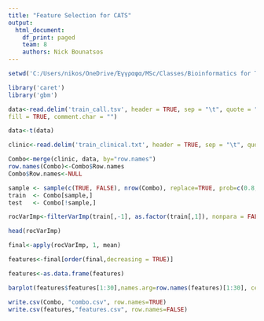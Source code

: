 ```yaml
---
title: "Feature Selection for CATS"
output:
  html_document:
    df_print: paged
    team: 8
    authors: Nick Bounatsos
---
```


```r
setwd('C:/Users/nikos/OneDrive/Έγγραφα/MSc/Classes/Bioinformatics for Translational Medicine/bstm-project')
```

```r
library('caret')
library('gbm')
```

```r
data<-read.delim('train_call.tsv', header = TRUE, sep = "\t", quote = "\"", dec = ".",
fill = TRUE, comment.char = "")
```

```r
data<-t(data)
```

```r
clinic<-read.delim('train_clinical.txt', header = TRUE, sep = "\t", quote = "\"", dec = ".", fill = TRUE, comment.char = "",row.names='Sample')
```

```r
Combo<-merge(clinic, data, by="row.names")
row.names(Combo)<-Combo$Row.names
Combo$Row.names<-NULL
```

```r
sample <- sample(c(TRUE, FALSE), nrow(Combo), replace=TRUE, prob=c(0.8,0.2))
train  <- Combo[sample,]
test   <- Combo[!sample,]
```

```r
rocVarImp<-filterVarImp(train[,-1], as.factor(train[,1]), nonpara = FALSE)
```

```r
head(rocVarImp)
```

```r
final<-apply(rocVarImp, 1, mean)
```

```r
features<-final[order(final,decreasing = TRUE)]
```

```r
features<-as.data.frame(features)
```

```r
barplot(features$features[1:30],names.arg=row.names(features)[1:30], cex.axis = 1, cex.names = 0.25, xlab = "Feature name", ylab = "Feature importance", main = "Top 30 important features")
```

```r
write.csv(Combo, "combo.csv", row.names=TRUE)
write.csv(features,"features.csv", row.names=FALSE)
```

